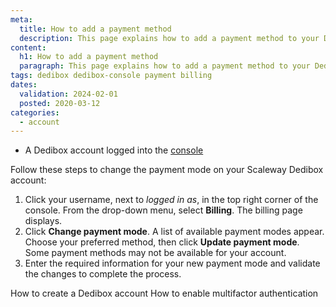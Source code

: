 ```yaml
---
meta:
  title: How to add a payment method
  description: This page explains how to add a payment method to your Dedibox console.
content:
  h1: How to add a payment method
  paragraph: This page explains how to add a payment method to your Dedibox console.
tags: dedibox dedibox-console payment billing
dates:
  validation: 2024-02-01
  posted: 2020-03-12
categories:
  - account
---
```


<Macro id="requirements" />

- A Dedibox account logged into the [console](https://console.online.net)

Follow these steps to change the payment mode on your Scaleway Dedibox account:

1. Click your username, next to _logged in as_, in the top right corner of the console. From the drop-down menu, select **Billing**. The billing page displays.
2. Click **Change payment mode**. A list of available payment modes appear. Choose your preferred method, then click **Update payment mode**.
    <Message type="note">
      Some payment methods may not be available for your account.
    </Message>
3. Enter the required information for your new payment mode and validate the changes to complete the process.


<Navigation title="See also">
  <PreviousButton to="/dedibox-console/account/how-to/create-a-dedibox-account/">How to create a Dedibox account</PreviousButton>
  <NextButton to="/dedibox-console/account/how-to/enable-two-factor-authentication/">How to enable multifactor authentication</NextButton>
</Navigation>